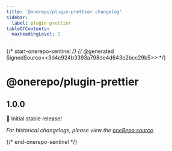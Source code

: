 ```yaml
---
title: '@onerepo/plugin-prettier changelog'
sidebar:
  label: plugin-prettier
tableOfContents:
  maxHeadingLevel: 2
---
```


{/* start-onerepo-sentinel */}
{/* @generated SignedSource<<3d4c924b3393a798de4d643e2bcc29b5>> */}

# @onerepo/plugin-prettier

## 1.0.0

🎉 Initial stable release!

_For historical changelogs, please view the [oneRepo source](https://github.com/paularmstrong/onerepo/tree/main/plugins/plugin-prettier)._

{/* end-onerepo-sentinel */}

